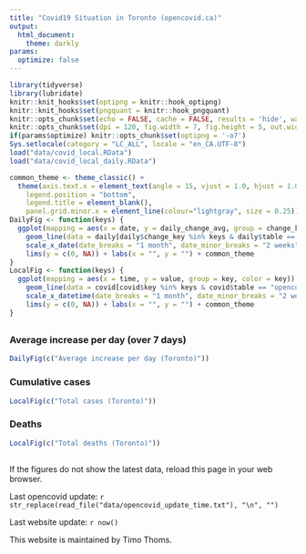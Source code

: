 ```yaml
---
title: "Covid19 Situation in Toronto (opencovid.ca)"
output:
  html_document:
    theme: darkly
params: 
  optimize: false
---
```


```r
library(tidyverse)
library(lubridate)
knitr::knit_hooks$set(optipng = knitr::hook_optipng)
knitr::knit_hooks$set(pngquant = knitr::hook_pngquant)
knitr::opts_chunk$set(echo = FALSE, cache = FALSE, results = 'hide', warning = FALSE)
knitr::opts_chunk$set(dpi = 120, fig.width = 7, fig.height = 5, out.width = "100%", out.height = "100%")
if(params$optimize) knitr::opts_chunk$set(optipng = '-o7')
Sys.setlocale(category = "LC_ALL", locale = "en_CA.UTF-8")
load("data/covid_local.RData")
load("data/covid_local_daily.RData")
```

```r
common_theme <- theme_classic() +
  theme(axis.text.x = element_text(angle = 15, vjust = 1.0, hjust = 1.0),
    legend.position = "bottom",
    legend.title = element_blank(),
    panel.grid.minor.x = element_line(colour="lightgray", size = 0.25))
DailyFig <- function(keys) {
  ggplot(mapping = aes(x = date, y = daily_change_avg, group = change_key, color = change_key)) +
    geom_line(data = daily[daily$change_key %in% keys & daily$table == "opencovid.ca", ]) +
    scale_x_date(date_breaks = "1 month", date_minor_breaks = "2 weeks", date_labels = "%b %Y") +
    lims(y = c(0, NA)) + labs(x = "", y = "") + common_theme
}
LocalFig <- function(keys) {
  ggplot(mapping = aes(x = time, y = value, group = key, color = key)) +
    geom_line(data = covid[covid$key %in% keys & covid$table == "opencovid.ca", ]) +
    scale_x_datetime(date_breaks = "1 month", date_minor_breaks = "2 weeks", date_labels = "%b %Y") +
    lims(y = c(0, NA)) + labs(x = "", y = "") + common_theme
}
```

## {.tabset .tabset-fade .tabset-pills}

### Average increase per day (over 7 days)
```r
DailyFig(c("Average increase per day (Toronto)"))
```

### Cumulative cases
```r
LocalFig(c("Total cases (Toronto)"))
```

### Deaths
```r
LocalFig(c("Total deaths (Toronto)"))
```

##

If the figures do not show the latest data, reload this page in your web browser.

Last opencovid update: `r str_replace(read_file("data/opencovid_update_time.txt"), "\n", "")`

Last website update: `r now()`

This website is maintained by Timo Thoms.
